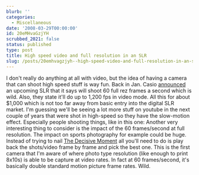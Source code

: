 ```yaml
---
blurb: ''
categories:
  - Miscellaneous
date: '2008-03-29T00:00:00'
id: 20eMHvaGzjYH
scrubbed_2021: false
status: published
type: post
title: High speed video and full resolution in an SLR
slug: /posts/20emhvagzjyh--high-speed-video-and-full-resolution-in-an-slr
---
```


I don't really do anything at all with video, but the idea of
having a camera that can shoot high speed stuff is way fun. Back in
Jan. Casio
[announced](http://www.pcworld.com/article/id,141079/article.html)
an upcoming SLR that it says will shoot 60 full rez frames a second
which is wild. Also, they state it'll do up to 1,200 fps in video
mode. All this for about $1,000 which is not too far away from
basic entry into the digital SLR market. I'm guessing we'll be
seeing a lot more stuff on youtube in the next couple of years that
were shot in high-speed so they have the slow-motion effect.
Especially people shooting things, like in this one:
Another very interesting thing to consider is the impact of the 60
frames/second at full resolution. The impact on sports photography
for example could be huge. Instead of trying to nail
[The Decisive Moment](http://en.wikipedia.org/wiki/Henri_Cartier-Bresson#The_Decisive_Moment)
all you'll need to do is play back the shots/video frame by frame
and pick the best one. This is the first camera that I'm aware of
where photo type resolution (like enough to print 8x10s) is able to
be capture at video rates. In fact at 60 frames/second, it's
basically double standard motion picture frame rates. Wild.
